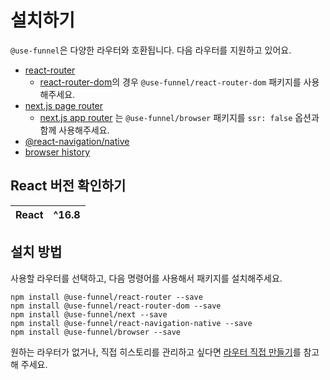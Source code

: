 # 설치하기

`@use-funnel`은 다양한 라우터와 호환됩니다. 다음 라우터를 지원하고 있어요.

- [react-router](https://reactrouter.com/home)
  - [react-router-dom](https://reactrouter.com/upgrading/v6)의 경우 `@use-funnel/react-router-dom` 패키지를 사용해주세요.
- [next.js page router](https://nextjs.org/docs/pages)
  - [next.js app router](https://nextjs.org/docs/app/building-your-application) 는 `@use-funnel/browser` 패키지를 `ssr: false` 옵션과 함께 사용해주세요.
- [@react-navigation/native](https://reactnavigation.org/)
- [browser history](https://developer.mozilla.org/en-US/docs/Web/API/History)

## React 버전 확인하기

| React | ^16.8 |
| :---: | :---: |

## 설치 방법

사용할 라우터를 선택하고, 다음 명령어를 사용해서 패키지를 설치해주세요.

```shell npm2yarn
npm install @use-funnel/react-router --save
npm install @use-funnel/react-router-dom --save
npm install @use-funnel/next --save
npm install @use-funnel/react-navigation-native --save
npm install @use-funnel/browser --save
```

원하는 라우터가 없거나, 직접 히스토리를 관리하고 싶다면 [라우터 직접 만들기](/docs/custom-router)를 참고해 주세요.
